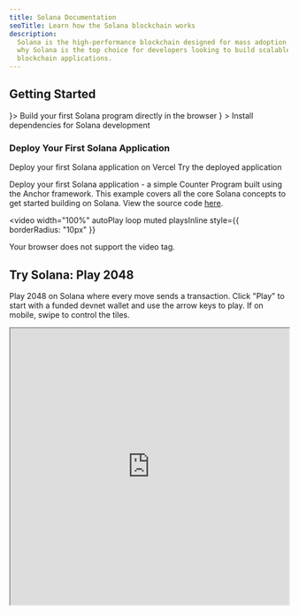 ```yaml
---
title: Solana Documentation
seoTitle: Learn how the Solana blockchain works
description:
  Solana is the high-performance blockchain designed for mass adoption. Learn
  why Solana is the top choice for developers looking to build scalable
  blockchain applications.
---
```


## Getting Started

<Cards>
  <Card title="Quickstart" href="/docs/intro/quick-start" icon={<Rocket />}>
    Build your first Solana program directly in the browser
  </Card>
  <Card
    title="Setup Local Environment"
    href="/docs/intro/installation"
    icon={<Download />}
  >
    Install dependencies for Solana development
  </Card>
</Cards>

### Deploy Your First Solana Application

<Cards>
  <Card
    title="Deploy on Vercel"
    href="https://vercel.com/new/clone?repository-url=https%3A%2F%2Fgithub.com%2Fsolana-developers%2Fanchor-web3js-nextjs&root-directory=frontend&demo-title=Anchor%20Web3.js%20Next.js%20Demo&demo-description=An%20example%20deployment%20of%20the%20Anchor%20Web3.js%20Next.js%20project.&demo-url=https%3A%2F%2Fanchor-web3js-nextjs.vercel.app%2F&project-name=anchor-web3js-nextjs&repository-name=anchor-web3js-nextjs"
  >
    Deploy your first Solana application on Vercel
  </Card>
  <Card
    title="Vercel Preview"
    href="https://anchor-web3js-nextjs-jade.vercel.app/"
  >
    Try the deployed application
  </Card>
</Cards>

Deploy your first Solana application - a simple Counter Program built using the
Anchor framework. This example covers all the core Solana concepts to get
started building on Solana. View the source code
[here](https://github.com/solana-developers/anchor-web3js-nextjs).

<Accordions>
<Accordion title="Application Demo">

<video
  width="100%"
  autoPlay
  loop
  muted
  playsInline
  style={{
    borderRadius: "10px"
  }}
>
  <source src="/assets/docs/counter.mp4" type="video/mp4" />
  Your browser does not support the video tag.
</video>

</Accordion>
</Accordions>

## Try Solana: Play 2048

Play 2048 on Solana where every move sends a transaction. Click "Play" to start
with a funded devnet wallet and use the arrow keys to play. If on mobile, swipe
to control the tiles.

<Accordions>
<Accordion title="Play Solana 2048">

<iframe
  src="https://solplay.de/solana-2048/"
  width="100%"
  height="500"
  style={{
    borderRadius: "12px",
    border: "2px solid rgba(0, 0, 0, 0.2)",
    maxWidth: "100%",
    minHeight: "300px",
    aspectRatio: "1"
  }}
  scrolling="no"
/>

</Accordion>
</Accordions>

Built by [Jonas](https://x.com/SolPlay_jonas), from the Solana Foundation DevRel
team.

## Start Learning

Learn the key concepts specific to Solana development.

<Cards>
  <Card title="Accounts" href="/docs/core/accounts">
    How Solana stores data
  </Card>
  <Card title="Fees on Solana" href="/docs/core/fees">
    Costs to send transactions on Solana
  </Card>
  <Card title="Transactions" href="/docs/core/transactions">
    How to interact with the Solana network
  </Card>
  <Card title="Programs" href="/docs/core/programs">
    Smart contracts on Solana
  </Card>
  <Card title="Programs Derived Address" href="/docs/core/pda">
    How to generate deterministic addresses
  </Card>
  <Card title="Cross Program Invocation" href="/docs/core/cpi">
    How to call one program from another
  </Card>
</Cards>

### Client Side Development

If you develop on the client side, the following community-contributed SDKs help
you interact with the network in popular languages:

| Language   | SDK                                                                                                                                       |
| ---------- | ----------------------------------------------------------------------------------------------------------------------------------------- |
| Rust       | [solana_sdk](https://docs.rs/solana-sdk/latest/solana_sdk/)                                                                               |
| Typescript | [@solana/web3.js](https://github.com/anza-xyz/solana-web3.js)                                                                             |
| Python     | [solders](https://github.com/kevinheavey/solders)                                                                                         |
| Java       | [sava](https://sava.software) or [solanaj](https://github.com/skynetcap/solanaj) or [solana4j](https://github.com/LMAX-Exchange/solana4j) |
| C++        | [solcpp](https://github.com/mschneider/solcpp) or [solana-c](https://github.com/VAR-META-Tech/solana-c-sdk)                               |
| Go         | [solana-go](https://github.com/gagliardetto/solana-go)                                                                                    |
| Kotlin     | [sol4k](https://github.com/sol4k/sol4k) or [solanaKT](https://github.com/metaplex-foundation/SolanaKT)                                    |
| Dart       | [solana](https://github.com/espresso-cash/espresso-cash-public/tree/master/packages/solana)                                               |
| C#         | [solnet](https://github.com/bmresearch/Solnet)                                                                                            |
| GdScript   | [godot](https://github.com/Virus-Axel/godot-solana-sdk/)                                                                                  |

## Running a validator

Explore what it takes to operate a Solana validator and help secure the network.

<Cards>
  <Card title="Validators" href="https://docs.anza.xyz/validator/anatomy">
    Individual nodes securing the Solana network
  </Card>
  <Card
    title="System Requirements"
    href="https://docs.anza.xyz/operations/requirements"
  >
    Recommended hardware requirements and SOL required to operate a validator
  </Card>
  <Card
    title="Validator Setup"
    href="https://docs.anza.xyz/operations/setup-a-validator"
  >
    Setup a validator and get connected to a cluster for the first time
  </Card>
</Cards>

## Getting Support

Get help from the Solana community on
[Solana StackExchange](https://solana.stackexchange.com).
